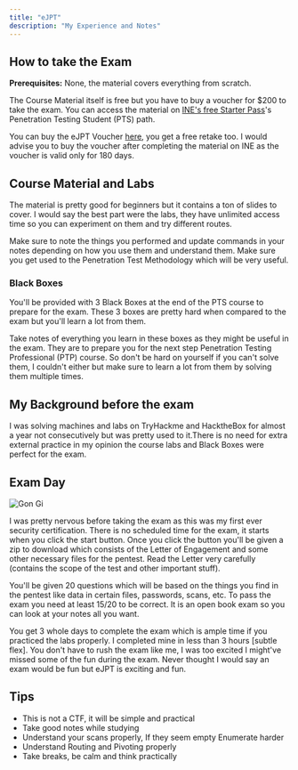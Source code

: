 ```yaml
---
title: "eJPT"
description: "My Experience and Notes"
---
```


## How to take the Exam

**Prerequisites:** None, the material covers everything from scratch.

The Course Material itself is free but you have to buy a voucher for \$200 to take the exam. You can access the material on [INE's free Starter Pass](https://checkout.ine.com/starter-pass)'s Penetration Testing Student (PTS) path.

You can buy the eJPT Voucher [here](https://elearnsecurity.com/product/ejpt-certification/), you get a free retake too. I would advise you to buy the voucher after completing the material on INE as the voucher is valid only for 180 days.

## Course Material and Labs

The material is pretty good for beginners but it contains a ton of slides to cover. I would say the best part were the labs, they have unlimited access time so you can experiment on them and try different routes.

Make sure to note the things you performed and update commands in your notes depending on how you use them and understand them. Make sure you get used to the Penetration Test Methodology which will be very useful.

### Black Boxes

You'll be provided with 3 Black Boxes at the end of the PTS course to prepare for the exam. These 3 boxes are pretty hard when compared to the exam but you'll learn a lot from them.

Take notes of everything you learn in these boxes as they might be useful in the exam. They are to prepare you for the next step Penetration Testing Professional (PTP) course. So don't be hard on yourself if you can't solve them, I couldn't either but make sure to learn a lot from them by solving them multiple times.

## My Background before the exam

I was solving machines and labs on TryHackme and HacktheBox for almost a year not consecutively but was pretty used to it.There is no need for extra external practice in my opinion the course labs and Black Boxes were perfect for the exam.

## Exam Day

![Gon Gi](/images/gon.gif)

I was pretty nervous before taking the exam as this was my first ever security certification. There is no scheduled time for the exam, it starts when you click the start button. Once you click the button you'll be given a zip to download which consists of the Letter of Engagement and some other necessary files for the pentest. Read the Letter very carefully (contains the scope of the test and other important stuff).

You'll be given 20 questions which will be based on the things you find in the pentest like data in certain files, passwords, scans, etc. To pass the exam you need at least 15/20 to be correct. It is an open book exam so you can look at your notes all you want.

You get 3 whole days to complete the exam which is ample time if you practiced the labs properly. I completed mine in less than 3 hours [subtle flex]. You don't have to rush the exam like me, I was too excited I might've missed some of the fun during the exam. Never thought I would say an exam would be fun but eJPT is exciting and fun.

## Tips

- This is not a CTF, it will be simple and practical
- Take good notes while studying
- Understand your scans properly, If they seem empty Enumerate harder
- Understand Routing and Pivoting properly
- Take breaks, be calm and think practically